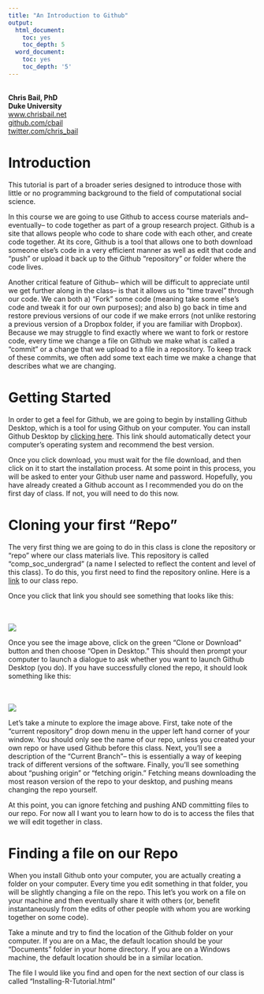 ```yaml
---
title: "An Introduction to Github"
output:
  html_document:
    toc: yes
    toc_depth: 5
  word_document:
    toc: yes
    toc_depth: '5'
---
```


<br>
**Chris Bail, PhD**  
**Duke University**  
[www.chrisbail.net](http://www.chrisbail.net)  
[github.com/cbail](https://github.com/cbail)  
[twitter.com/chris_bail](https://twitter.com/chris_bail)  
  


# Introduction

This tutorial is part of a broader series designed to introduce those with little or no programming background to the field of computational social science. 

In this course we are going to use Github to access course materials and-- eventually-- to code together as part of a group research project. Github is a site that allows people who code to share code with each other, and create code together. At its core, Github is a tool that allows one to both download someone else's code in a very efficient manner as well as edit that code and "push" or upload it back up to the Github "repository" or folder where the code lives.

Another critical feature of Github-- which will be difficult to appreciate until we get further along in the class-- is that it allows us to "time travel" through our code. We can both a) "Fork" some code (meaning take some else's code and tweak it for our own purposes); and also b) go back in time and restore previous versions of our code if we make errors (not unlike restoring a previous version of a Dropbox folder, if you are familiar with Dropbox). Because we may struggle to find exactly where we want to fork or restore code, every time we change a file on Github we make what is called a "commit" or a change that we upload to a file in a repository. To keep track of these commits, we often add some text each time we make a change that describes what we are changing.

# Getting Started

In order to get a feel for Github, we are going to begin by installing Github Desktop, which is a tool for using Github on your computer. You can install Github Desktop by [clicking here](https://desktop.github.com/). This link should automatically detect your computer's operating system and recommend the best version.

Once you click download, you must wait for the file download, and then click on it to start the installation process. At some point in this process, you will be asked to enter your Github user name and password. Hopefully, you have already created a Github account as I recommended you do on the first day of class. If not, you will need to do this now.

# Cloning your first "Repo"

The very first thing we are going to do in this class is clone the repository or "repo" where our class materials live. This repository is called "comp_soc_undergrad" (a  name I selected to reflect the content and level of this class). To do this, you first need to find the repository online. Here is a [link](https://github.com/cbail/comp_soc_undergrad) to our class repo.

Once you click that link you should see something that looks like this: 

<br><br> 
![](our_repo.png)

Once you see the image above, click on the green "Clone or Download" button and then choose "Open in Desktop." This should then prompt your computer to launch a dialogue to ask whether you want to launch Github Desktop (you do). If you have successfully cloned the repo, it should look something like this:

<br><br> 
![](github_desktop.png)

Let's take a minute to explore the image above. First, take note of the "current repository" drop down menu in the upper left hand corner of your window. You should only see the name of our repo, unless you created your own repo or have used Github before this class. Next, you'll see a description of the "Current Branch"-- this is essentially a way of keeping track of different versions of the software. Finally, you'll see something about "pushing origin" or "fetching origin." Fetching means downloading the most reason version of the repo to your desktop, and pushing means changing the repo yourself. 

At this point, you can ignore fetching and pushing AND committing files to our repo. For now all I want you to learn how to do is to access the files that we will edit together in class. 

# Finding a file on our Repo

When you install Github onto your computer, you are actually creating a folder on your computer. Every time you edit something in that folder, you will be slightly changing a file on the repo. This let's you work on a file on your machine and then eventually share it with others (or, benefit instantaneously from the edits of other people with whom you are working together on some code).

Take a minute and try to find the location of the Github folder on your computer. If you are on a Mac, the default location should be your "Documents" folder in your home directory. If you are on a Windows machine, the default location should be in a similar location.

The file I would like you find and open for the next section of our class is called "Installing-R-Tutorial.html"


